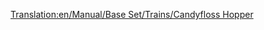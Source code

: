 [[Translation:en/Manual/Base Set/Trains/Candyfloss Hopper]]
{{nl/Wagons|Naam=Suikerspinnenwagon
|Afbeelding=[[File:en/Candyflosshopper.png]]
|NormaalKosten=£1,042 ($2,084)
|NormaalGewicht=20 / 50 t
|NormaalCapaciteit=30 ton suikerspin
|MonoKosten="
|MonoGewicht=20 / 55 t
|MonoCapaciteit=35 ton suikerspin
|MagKosten="
|MagGewicht=20 / 57 t
|MagCapaciteit=37 ton suikerspin
|Omschrijving=Een wagon gemaakt voor het transport van suikerspinnen.
}}